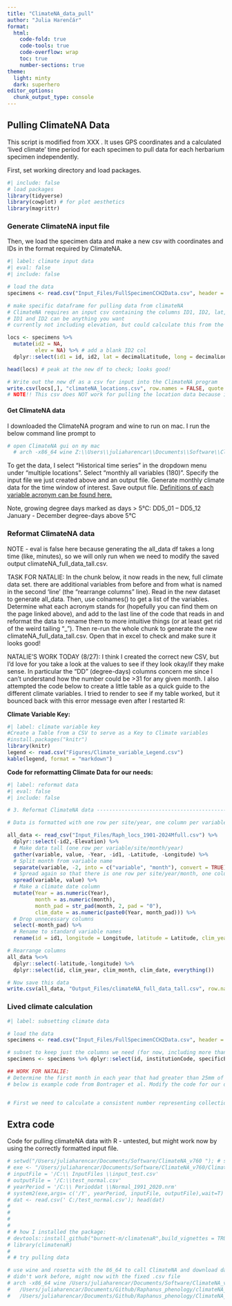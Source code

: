 ```yaml
---
title: "ClimateNA_data_pull"
author: "Julia Harenčár"
format: 
  html:
    code-fold: true
    code-tools: true
    code-overflow: wrap
    toc: true
    number-sections: true
theme:
  light: minty
  dark: superhero
editor_options: 
  chunk_output_type: console
---
```


## Pulling ClimateNA Data

This script is modified from XXX . It uses GPS coordinates and a calculated 'lived climate' time period for each specimen to pull data for each herbarium specimen independently.

First, set working directory and load packages.

```r
#| include: false
# load packages
library(tidyverse)
library(cowplot) # for plot aesthetics
library(magrittr)
```

### Generate ClimateNA input file

Then, we load the specimen data and make a new csv with coordinates and IDs in the format required by ClimateNA.

```r
#| label: climate input data
#| eval: false
#| include: false

# load the data
specimens <- read.csv("Input_Files/FullSpecimenCCH2Data.csv", header = T)

# make specific dataframe for pulling data from climateNA
# ClimateNA requires an input csv containing the columns ID1, ID2, lat, long, and (optionally) el.
# ID1 and ID2 can be anything you want 
# currently not including elevation, but could calculate this from the gps and add it in later

locs <- specimens %>% 
  mutate(id2 = NA,
         elev = NA) %>% # add a blank ID2 col
  dplyr::select(id1 = id, id2, lat = decimalLatitude, long = decimalLongitude, elev)

head(locs) # peak at the new df to check; looks good!

# Write out the new df as a csv for input into the ClimateNA program
write.csv(locs[,], "climateNA_locations.csv", row.names = FALSE, quote = FALSE)
# NOTE!! This csv does NOT work for pulling the location data because it is in Mac not windows format. I solved by copying all the data EXCEPT the last, empty line (using sublime) from this saved .csv location file into a copy of the test location file included in the ClimateNA download. Hypothetically I should be able to convert the format of my file, but my one attempt failed and the copy paste worked.
```

#### Get ClimateNA data

I downloaded the ClimateNA program and wine to run on mac. I run the below command line prompt to

```bash
# open ClimateNA gui on my mac
  # arch -x86_64 wine Z:\\Users\\juliaharencar\\Documents\\Software\\ClimateNA_v760\\ClimateNA_v7.60.exe
```

To get the data, I select "Historical time series" in the dropdown menu under "multiple locations". Select "monthly all variables (180)". Specify the input file we just created above and an output file. Generate monthly climate data for the time window of interest. Save output file. [Definitions of each variable acronym can be found here.](https://climatebc.ca/help/climateBC/help.htm#_Toc410137604)

Note, growing degree days marked as days \> 5°C: DD5_01 – DD5_12     January - December degree-days above 5°C

### Reformat ClimateNA data

NOTE - eval is false here because generating the all_data df takes a long time (like, minutes), so we will only run when we need to modify the saved output climateNA_full_data_tall.csv.

TASK FOR NATALIE: In the chunk below, it now reads in the new, full climate data set. there are additional variables from before and from what is named in the second 'line' (the "rearrange columns" line). Read in the new dataset to generate all_data. Then, use colnames() to get a list of the variables. Determine what each acronym stands for (hopefully you can find them on the page linked above), and add to the last line of the code that reads in and reformat the data to rename them to more intuitive things (or at least get rid of the weird tailing "\_"). Then re-run the whole chunk to generate the new climateNA_full_data_tall.csv. Open that in excel to check and make sure it looks good!

NATALIE'S WORK TODAY (8/27): I think I created the correct new CSV, but I'd love for you take a look at the values to see if they look okay/if they make sense. In particular the "DD" (degree-days) columns concern me since I can't understand how the number could be \>31 for any given month. I also attempted the code below to create a little table as a quick guide to the different climate variables. I tried to render to see if my table worked, but it bounced back with this error message even after I restarted R:

**Climate Variable Key:**

```r
#| label: climate variable key
#Create a Table from a CSV to serve as a Key to Climate variables
#install.packages("knitr")
library(knitr)
legend <- read.csv("Figures/Climate_variable_Legend.csv")
kable(legend, format = "markdown")
```

**Code for reformatting Climate Data for our needs:**

```r
#| label: reformat data
#| eval: false
#| include: false

# 3. Reformat ClimateNA data ----------------------------------------------

# Data is formatted with one row per site/year, one column per variable/month

all_data <- read_csv("Input_Files/Raph_locs_1901-2024Mfull.csv") %>%
  dplyr::select(-id2,-Elevation) %>%
  # Make data tall (one row per variable/site/month/year)
  gather(variable, value, -Year, -id1, -Latitude, -Longitude) %>%
  # Split month from variable name
  separate(variable, -2, into = c("variable", "month"), convert = TRUE) %>%
  # Spread again so that there is one row per site/year/month, one column per variable type
  spread(variable, value) %>%
  # Make a climate date column
  mutate(Year = as.numeric(Year),
         month = as.numeric(month),
         month_pad = str_pad(month, 2, pad = "0"),
         clim_date = as.numeric(paste0(Year, month_pad))) %>%
  # Drop unnecessary columns
  select(-month_pad) %>%
  # Rename to standard variable names
  rename(id = id1, longitude = Longitude, latitude = Latitude, clim_year = Year, clim_month = month, ppt_mm = PPT, srad = rsds, tmin = Tmin, tave = Tave, tmax = Tmax, CMD_mm = CMD, CMI_mm = CMI, chillDD = DD_0_, heatDD = DD_18_, coolDD = DD18_, growDD= DD5_, FFD = NFFD)

# Rearrange columns
all_data %<>%
  dplyr::select(-latitude,-longitude) %>%
  dplyr::select(id, clim_year, clim_month, clim_date, everything())

# Now save this data
write.csv(all_data, "Output_Files/climateNA_full_data_tall.csv", row.names = FALSE)

```

### Lived climate calculation

```r
#| label: subsetting climate data

# load the data
specimens <- read.csv("Input_Files/FullSpecimenCCH2Data.csv", header = T)

# subset to keep just the columns we need (for now, including more than maybe necessary)
specimens <- specimens %>% dplyr::select(id, institutionCode, specificEpithet, year, month, day, county, locality, decimalLatitude, decimalLongitude, coordinateUncertaintyInMeters)

## WORK FOR NATALIE:
# Determine the first month in each year that had greater than 25mm of precip
# below is example code from Bontrager et al. Modify the code for our data. 


# First we need to calculate a consistent number representing collection date. For now, we will do it as the Bontrager paper did and use Sept 01 as the start of the day count, then the date of collection as the last date. 


```

## Extra code

Code for pulling climateNA data with R - untested, but might work now by using the correctly formatted input file.

```r
# setwd("/Users/juliaharencar/Documents/Software/ClimateNA_v760 "); # set the ClimateNA root directory as the working directory 
# exe <- "/Users/juliaharencar/Documents/Software/ClimateNA_v760/ClimateNA_v7.60.exe" 
# inputFile = '/C:\\ InputFiles \\input_test.csv' 
# outputFile = '/C:\\test_normal.csv' 
# yearPeriod = '/C:\\ Perioddat \\Normal_1991_2020.nrm' 
# system2(exe,args= c('/Y', yearPeriod, inputFile, outputFile),wait=T) 
# dat <- read.csv(' C:/test_normal.csv'); head(dat) 
# 
# 
# 
# 
# # how I installed the package:
# devtools::install_github("burnett-m/climatenaR",build_vignettes = TRUE)
# library(climatenaR)
# 
# # try pulling data 
```

```bash
# use wine and rosetta with the 86_64 to call ClimateNA and download data
# didn't work before, might now with the fixed .csv file
# arch -x86_64 wine /Users/juliaharencar/Documents/Software/ClimateNA_v760/ClimateNA_v7.60.exe \
#   /Users/juliaharencar/Documents/Github/Raphanus_phenology/climateNA_locations.csv \
#   /Users/juliaharencar/Documents/Github/Raphanus_phenology/ClimateNA_outputt #Periods.txt
```
